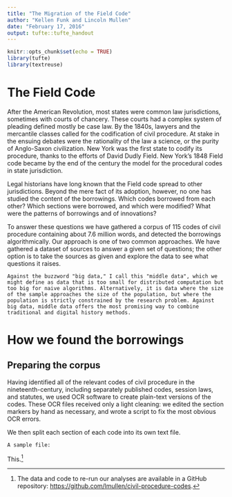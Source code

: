 ```yaml
---
title: "The Migration of the Field Code"
author: "Kellen Funk and Lincoln Mullen"
date: "February 17, 2016"
output: tufte::tufte_handout
---
```


```r
knitr::opts_chunk$set(echo = TRUE)
library(tufte)
library(textreuse)
```

# The Field Code

After the American Revolution, most states were common law jurisdictions, sometimes with courts of chancery. These courts had a complex system of pleading defined mostly be case law. By the 1840s, lawyers and the mercantile classes called for the codification of civil procedure. At stake in the ensuing debates were the rationality of the law a science, or the purity of Anglo-Saxon civilization. New York was the first state to codify its procedure, thanks to the efforts of David Dudly Field. New York's 1848 Field code became by the end of the century the model for the procedural codes in state jurisdiction.

\begin{figure}
\includegraphics{../aha2016/field-code-states-map.jpeg}
\caption{Field Code states by date of enactment. Many states subsequently revised their codes of civil procedure.}
\end{figure}

Legal historians have long known that the Field code spread to other jurisdictions. Beyond the mere fact of its adoption, however, no one has studied the content of the borrowings. Which codes borrowed from each other? Which sections were borrowed, and which were modified? What were the patterns of borrowings and of innovations? 

To answer these questions we have gathered a corpus of 115 codes of civil procedure containing about 7.6 million words, and detected the borrowings algorithmically. Our approach is one of two common approaches. We have gathered a dataset of sources to answer a given set of questions; the other option is to take the sources as given and explore the data to see what questions it raises.

```marginfigure
Against the buzzword "big data," I call this "middle data", which we might define as data that is too small for distributed computation but too big for naive algorithms. Alternatively, it is data where the size of the sample approaches the size of the population, but where the population is strictly constrained by the research problem. Against big data, middle data offers the most promising way to combine traditional and digital history methods.
```

# How we found the borrowings

## Preparing the corpus

Having identified all of the relevant codes of civil procedure in the nineteenth-century, including separately published codes, session laws, and statutes, we used OCR software to create plain-text versions of the codes. These OCR files received only a light cleaning: we edited the section markers by hand as necessary, and wrote a script to fix the most obvious OCR errors.

We then split each section of each code into its own text file. 

```marginnote
A sample file:
```


This.^[The data and code to re-run our analyses are available in a GitHub repository: <https://github.com/lmullen/civil-procedure-codes>.]



